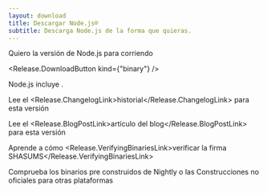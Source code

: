 ```yaml
---
layout: download
title: Descargar Node.js®
subtitle: Descarga Node.js de la forma que quieras.
---
```


<section>
Quiero la versión <Release.VersionDropdown /> de Node.js para <Release.OperatingSystemDropdown /> corriendo <Release.BitnessDropdown />

<Release.DownloadButton kind={"binary"} />
</section>

<section>
Node.js incluye <Release.NpmLink />.

Lee el <Release.ChangelogLink>historial</Release.ChangelogLink> para esta versión

Lee el <Release.BlogPostLink>artículo del blog</Release.BlogPostLink> para esta versión

Aprende a cómo <Release.VerifyingBinariesLink>verificar la firma SHASUMS</Release.VerifyingBinariesLink>

Comprueba los binarios pre construidos de <LinkWithArrow href="https://nodejs.org/download/nightly/">Nightly</LinkWithArrow> o las <LinkWithArrow href="https://unofficial-builds.nodejs.org/download/">Construcciones no oficiales</LinkWithArrow> para otras plataformas
</section>

